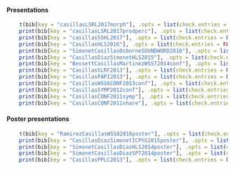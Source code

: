 

<!-- FOURTH TAB BEGIN-->
<div id="presentations" class="tab-pane fade" style="margin-left:2em;text-indent:-2em">
<h4>Presentations</h4>

<span class="tempTimes">




```r
print(bib[key = "casillasLSRL2017morph"], .opts = list(check.entries = FALSE, style = "html", bib.style = "authortitle"))
print(bib[key = "casillasLSRL2017prodperc"], .opts = list(check.entries = FALSE, style = "html", bib.style = "authortitle"))
print(bib[key = "casillasSSHL2017"], .opts = list(check.entries = FALSE, style = "html", bib.style = "authortitle"))
print(bib[key = "CasillasHLS2016"], .opts = list(check.entries = FALSE, style = "html", bib.style = "authortitle"))
print(bib[key = "SimonetCasillasOsborneSOUNDWORD2016"], .opts = list(check.entries = FALSE, style = "html", bib.style = "authortitle"))
print(bib[key = "CasillasDiazSimonetHLS2015"], .opts = list(check.entries = FALSE, style = "html", bib.style = "authortitle"))
print(bib[key = "BessettCasillasMartinezWSS72014conf"], .opts = list(check.entries = FALSE, style = "html", bib.style = "authortitle"))
print(bib[key = "CasillasSLRF2013"], .opts = list(check.entries = FALSE, style = "html", bib.style = "authortitle"))
print(bib[key = "CasillasPAPI2013"], .opts = list(check.entries = FALSE, style = "html", bib.style = "authortitle"))
print(bib[key = "CasillasWSS6CONF2013conf"], .opts = list(check.entries = FALSE, style = "html", bib.style = "authortitle"))
print(bib[key = "CasillasSYMP2012conf"], .opts = list(check.entries = FALSE, style = "html", bib.style = "authortitle"))
print(bib[key = "CasillasCONF2011symp"], .opts = list(check.entries = FALSE, style = "html", bib.style = "authortitle"))
print(bib[key = "CasillasCONF2011share"], .opts = list(check.entries = FALSE, style = "html", bib.style = "authortitle"))
```


<h4>Poster presentations</h4>

```r
print(bib[key = "RamirezCasillasWSS82016poster"], .opts = list(check.entries = FALSE, style = "html", bib.style = "authortitle"))
print(bib[key = "CasillasDiazSimonetICPhS2015poster"], .opts = list(check.entries = FALSE, style = "html", bib.style = "authortitle"))
print(bib[key = "SimonetCasillasDiazHLS2014poster"], .opts = list(check.entries = FALSE, style = "html", bib.style = "authortitle"))
print(bib[key = "SimonetCasillasDiazSP72014poster"], .opts = list(check.entries = FALSE, style = "html", bib.style = "authortitle"))
print(bib[key = "CasillasPPLC2013"], .opts = list(check.entries = FALSE, style = "html", bib.style = "authortitle"))
```

</span>
</div> <!-- END FOURTH TAB -->